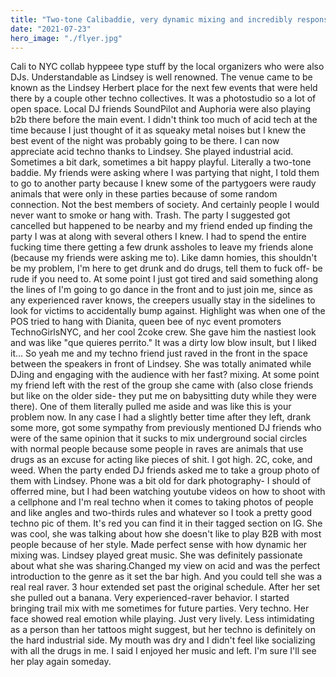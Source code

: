 ```yaml
---
title: "Two-tone Calibaddie, very dynamic mixing and incredibly responsive with her audience. Dark and happy! industrial."
date: "2021-07-23"
hero_image: "./flyer.jpg"
---
```


Cali to NYC collab hyppeee type stuff by the local organizers who were also DJs. Understandable as Lindsey is well renowned. The venue came to be known as the Lindsey Herbert place for the next few events that were held there by a couple other techno collectives. It was a photostudio so a lot of open space. Local DJ friends SoundPilot and Auphoria were also playing b2b there before the main event. I didn't think too much of acid tech at the time because I just thought of it as squeaky metal noises but I knew the best event of the night was probably going to be there. I can now appreciate acid techno thanks to Lindsey. She played industrial acid. Sometimes a bit dark, sometimes a bit happy playful. Literally a two-tone baddie. My friends were asking where I was partying that night, I told them to go to another party because I knew some of the partygoers were raudy animals that were only in these parties because of some random connection. Not the best members of society. And certainly people I would never want to smoke or hang with. Trash. The party I suggested got cancelled but happened to be nearby and my friend ended up finding the party I was at along with several others I knew. I had to spend the entire fucking time there getting a few drunk assholes to leave my friends alone (because my friends were asking me to). Like damn homies, this shouldn't be my problem, I'm here to get drunk and do drugs, tell them to fuck off- be rude if you need to. At some point I just got tired and said something along the lines of I'm going to go dance in the front and to just join me, since as any experienced raver knows, the creepers usually stay in the sidelines to look for victims to accidentally bump against. Highlight was when one of the POS tried to hang with Dianita, queen bee of nyc event promoters TechnoGirlsNYC, and her cool 2coke crew. She gave him the nastiest look and was like "que quieres perrito." It was a dirty low blow insult, but I liked it... So yeah me and my techno friend just raved in the front in the space between the speakers in front of Lindsey. She was totally animated while DJing and engaging with the audience with her fast? mixing. At some point my friend left with the rest of the group she came with (also close friends but like on the older side- they put me on babysitting duty while they were there). One of them literally pulled me aside and was like this is your problem now. In any case I had a slightly better time after they left, drank some more, got some sympathy from previously mentioned DJ friends who were of the same opinion that it sucks to mix underground social circles with normal people because some people in raves are animals that use drugs as an excuse for acting like pieces of shit. I got high. 2C, coke, and weed. When the party ended DJ friends asked me to take a group photo of them with Lindsey. Phone was a bit old for dark photography- I should of offerred mine, but I had been watching youtube videos on how to shoot with a cellphone and I'm real techno when it comes to taking photos of people and like angles and two-thirds rules and whatever so I took a pretty good techno pic of them. It's red you can find it in their tagged section on IG. She was cool, she was talking about how she doesn't like to play B2B with most people because of her style. Made perfect sense with how dynamic her mixing was. Lindsey played great music. She was definitely passionate about what she was sharing.Changed my view on acid and was the perfect introduction to the genre as it set the bar high. And you could tell she was a real real raver. 3 hour extended set past the original schedule. After her set she pulled out a banana. Very experienced-raver behavior. I started bringing trail mix with me sometimes for future parties. Very techno. Her face showed real emotion while playing. Just very lively. Less intimidating as a person than her tattoos might suggest, but her techno is definitely on the hard industrial side. My mouth was dry and I didn't feel like socializing with all the drugs in me. I said I enjoyed her music and left. I'm sure I'll see her play again someday.